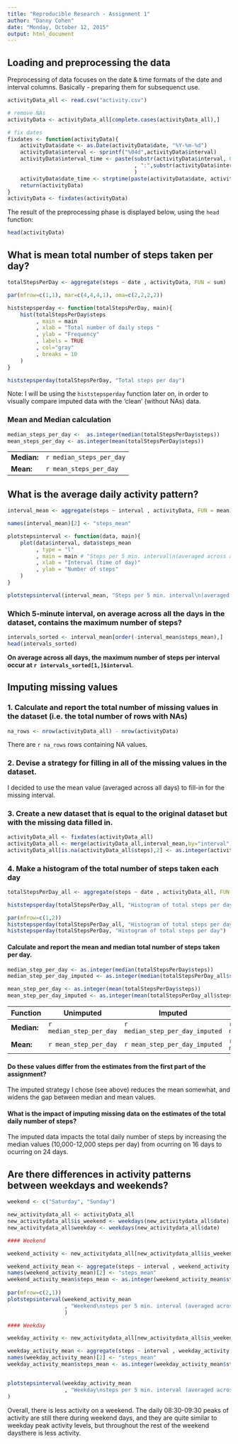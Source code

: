 ```yaml
---
title: "Reproducible Research - Assignment 1"
author: "Danny Cohen"
date: "Monday, October 12, 2015"
output: html_document
---
```



## Loading and preprocessing the data

Preprocessing of data focuses on the date & time formats of the date and interval columns. Basically - preparing them for subsequenct use.


```r
activityData_all <- read.csv("activity.csv")

# remove NAs
activityData <- activityData_all[complete.cases(activityData_all),]

# fix dates
fixdates <- function(activityData){
    activityData$date <- as.Date(activityData$date, "%Y-%m-%d")
    activityData$interval <- sprintf("%04d",activityData$interval)
    activityData$interval_time <- paste(substr(activityData$interval, 0, 2)
                                        , ":",substr(activityData$interval, 3, 4), sep=""
                                        )
    activityData$date_time <- strptime(paste(activityData$date, activityData$interval_time), "%Y-%m-%d %H:%M")
    return(activityData)
}
activityData <- fixdates(activityData)
```

The result of the preprocessing phase is displayed below, using the ```head``` function:

```r
head(activityData)
```


## What is mean total number of steps taken per day?

```r
totalStepsPerDay <- aggregate(steps ~ date , activityData, FUN = sum) 

par(mfrow=c(1,1), mar=c(4,4,4,1), oma=c(2,2,2,2))

histstepsperday <- function(totalStepsPerDay, main){
    hist(totalStepsPerDay$steps
         , main = main 
         , xlab = "Total number of daily steps "
         , ylab = "Frequency"
         , labels = TRUE
         , col="gray"
         , breaks = 10
    )
}

histstepsperday(totalStepsPerDay, "Total steps per day")
```

Note: I will be using the ```histstepsperday``` function later on, in order to visually compare imputed data with the 'clean' (without NAs) data.

### Mean and Median calculation


```r
median_steps_per_day <-  as.integer(median(totalStepsPerDay$steps))
mean_steps_per_day <- as.integer(mean(totalStepsPerDay$steps))
```

|||
|--- |--- |
| **Median:** |`r median_steps_per_day` |
| **Mean:** | `r mean_steps_per_day`|

 



## What is the average daily activity pattern?


```r
interval_mean <- aggregate(steps ~ interval , activityData, FUN = mean) 

names(interval_mean)[2] <- "steps_mean"

plotstepsinterval <- function(data, main){
    plot(data$interval, data$steps_mean
         , type = "l"
         , main = main # "Steps per 5 min. interval\n(averaged across all days)"
         , xlab = "Interval (time of day)"
         , ylab = "Number of steps"
    )
}

plotstepsinterval(interval_mean, "Steps per 5 min. interval\n(averaged across all days)")
```

### Which 5-minute interval, on average across all the days in the dataset, contains the maximum number of steps?

```r
intervals_sorted <- interval_mean[order(-interval_mean$steps_mean),] 
head(intervals_sorted)
```

**On average across all days, the maximum number of steps per interval occur at `r intervals_sorted[1,]$interval`**.


## Imputing missing values


### 1. Calculate and report the total number of missing values in the dataset (i.e. the total number of rows with NAs)

```r
na_rows <- nrow(activityData_all) - nrow(activityData)
```
There are `r na_rows` rows containing NA values.


### 2. Devise a strategy for filling in all of the missing values in the dataset.

I decided to use the mean value (averaged across all days) to fill-in for the missing interval.


### 3. Create a new dataset that is equal to the original dataset but with the missing data filled in.


```r
activityData_all <- fixdates(activityData_all)
activityData_all <- merge(activityData_all,interval_mean,by="interval")
activityData_all[is.na(activityData_all$steps),2] <- as.integer(activityData_all[is.na(activityData_all$steps),6])
```


### 4. Make a histogram of the total number of steps taken each day



```r
totalStepsPerDay_all <- aggregate(steps ~ date , activityData_all, FUN = sum) 

histstepsperday(totalStepsPerDay_all, "Histogram of total steps per day\n(with imputed missing values)")

par(mfrow=c(1,2))
histstepsperday(totalStepsPerDay_all, "Histogram of total steps per day\n(with imputed missing values)")
histstepsperday(totalStepsPerDay, "Histogram of total steps per day")
```


#### Calculate and report the mean and median total number of steps taken per day. 

```r
median_step_per_day <- as.integer(median(totalStepsPerDay$steps))
median_step_per_day_imputed <- as.integer(median(totalStepsPerDay_all$steps))

mean_step_per_day <- as.integer(mean(totalStepsPerDay$steps))
mean_step_per_day_imputed <- as.integer(mean(totalStepsPerDay_all$steps))
```

|Function| Unimputed | Imputed | Difference |
|--- |--- |---|---|
| **Median:** |`r median_step_per_day` | `r median_step_per_day_imputed`| `r median_step_per_day - median_step_per_day_imputed` |
| **Mean:** | `r mean_step_per_day`| `r mean_step_per_day_imputed` | `r mean_step_per_day - mean_step_per_day_imputed`| 


#### Do these values differ from the estimates from the first part of the assignment?  

The imputed strategy I chose (see above) reduces the mean somewhat, and widens the gap between median and mean values.

#### What is the impact of imputing missing data on the estimates of the total daily number of steps?

The imputed data impacts the total daily number of steps by increasing the median values (10,000-12,000 steps per day) from ocurring on 16 days to ocurring on 24 days.

## Are there differences in activity patterns between weekdays and weekends?

```r

weekend <- c("Saturday", "Sunday")

new_activitydata_all <- activityData_all
new_activitydata_all$is_weekend <- weekdays(new_activitydata_all$date) %in% weekend
new_activitydata_all$weekday <- weekdays(new_activitydata_all$date)

#### Weekend

weekend_activity <- new_activitydata_all[new_activitydata_all$is_weekend == TRUE,]

weekend_activity_mean <- aggregate(steps ~ interval , weekend_activity, FUN = mean) 
names(weekend_activity_mean)[2] <- "steps_mean"
weekend_activity_mean$steps_mean <- as.integer(weekend_activity_mean$steps_mean)
    
par(mfrow=c(2,1))
plotstepsinterval(weekend_activity_mean
                  , "Weekend\nsteps per 5 min. interval (averaged across all days)"
                  )

#### Weekday

weekday_activity <- new_activitydata_all[new_activitydata_all$is_weekend == FALSE,]

weekday_activity_mean <- aggregate(steps ~ interval , weekday_activity, FUN = mean) 
names(weekday_activity_mean)[2] <- "steps_mean"
weekday_activity_mean$steps_mean <- as.integer(weekday_activity_mean$steps_mean)


plotstepsinterval(weekday_activity_mean
                  , "Weekday\nsteps per 5 min. interval (averaged across all days)"
)

```

Overall, there is less activity on a weekend. The daily 08:30-09:30 peaks of activity are still there during weekend days, and they are quite similar to weekday peak activity levels, but throughout the rest of the weekend daysthere is less activity.

